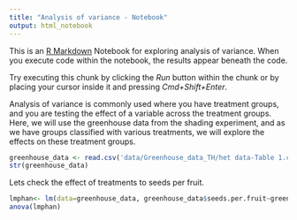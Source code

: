 ```yaml
---
title: "Analysis of variance - Notebook"
output: html_notebook
---
```


This is an [R Markdown](http://rmarkdown.rstudio.com) Notebook for exploring analysis of variance. When you execute code within the notebook, the results appear beneath the code. 

Try executing this chunk by clicking the *Run* button within the chunk or by placing your cursor inside it and pressing *Cmd+Shift+Enter*. 

Analysis of variance is commonly used where you have treatment groups, and you are testing the effect of a variable across the treatment groups. Here, we will use the greenhouse data from the shading experiment, and as we have groups classified with various treatments, we will explore the effects on these treatment groups. 

```r
greenhouse_data <- read.csv('data/Greenhouse_data_TH/het data-Table 1.csv',header = TRUE,as.is = TRUE,na.strings = "n/a")
str(greenhouse_data)
```

Lets check the effect of treatments to seeds per fruit. 
```r
lmphan<- lm(data=greenhouse_data, greenhouse_data$seeds.per.fruit~greenhouse_data$treatment)
anova(lmphan)
```

